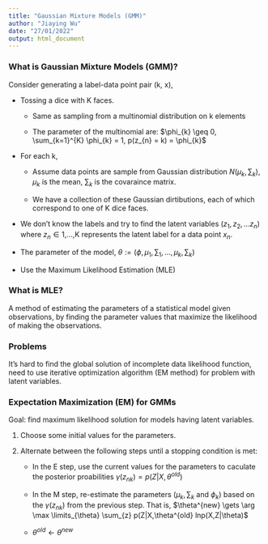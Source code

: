 ```yaml
---
title: "Gaussian Mixture Models (GMM)"
author: "Jiaying Wu"
date: "27/01/2022"
output: html_document
---
```


### What is Gaussian Mixture Models (GMM)?

Consider generating a label-data point pair (k, x),

- Tossing a dice with K faces.

     - Same as sampling from a multinomial distribution on k elements
     
     - The parameter of the multinomial are: $\phi_{k} \geq 0, \sum_{k=1}^{K} \phi_{k} = 1, p(z_{n} = k) = \phi_{k}$

- For each k,

    - Assume data points are sample from Gaussian distribution $N(\mu_{k}, \sum_{k})$, $\mu_{k}$ is the mean, $\sum_{k}$ is the covaraince matrix.
    
    - We have a collection of these Gaussian dirtibutions, each of which correspond to one of K dice faces.
    
    
- We don't know the labels and try to find the latent variables ($z_{1},z_{2},...z_{n}$) where $z_{n} \in \text{{1,...,K}}$ represents the latent label for a data point $x_{n}$.
    
- The parameter of the model, $\theta := (\phi, \mu_{1}, \sum_{1},...,\mu_{k}, \sum_{k})$    
    
- Use the Maximum Likelihood Estimation (MLE)    


### What is MLE?

A method of estimating the parameters of a statistical model given observations, by finding the parameter values that maximize the likelihood of making the observations.
    
### Problems

It's hard to find the global solution of incomplete data likelihood function, need to use iterative optimization algorithm (EM method) for problem with latent variables.


### Expectation Maximization (EM) for GMMs

Goal: find maximum likelihood solution for models having latent variables.

1. Choose some initial values for the parameters.

2. Alternate between the following steps until a stopping condition is met:

    - In the E step, use the current values for the parameters to caculate the posterior proabilities $\gamma(z_{nk}) = p(Z |X, \theta^{old})$

    - In the M step, re-estimate the parameters ($\mu_{k}, \sum_{k}$ and $\phi_{k}$) based on the $\gamma(z_{nk})$ from the previous step. That is, $\theta^{new} \gets \arg \max \limits_{\theta} \sum_{z} p(Z|X,\theta^{old} lnp(X,Z|\theta)$


    - $\theta^{old} \gets \theta^{new}$




